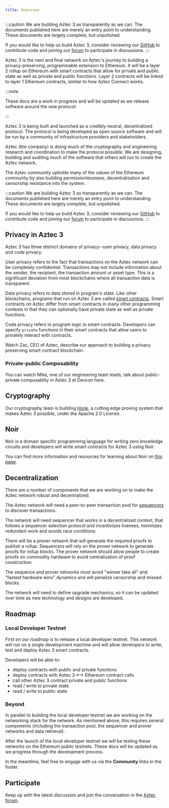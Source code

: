 ```yaml
---
title: Overview
---
```



:::caution
We are building Aztec 3 as transparently as we can. The documents published here are merely an entry point to understanding. These documents are largely complete, but unpolished.

If you would like to help us build Aztec 3, consider reviewing our [GitHub](https://github.com/AztecProtocol) to contribute code and joining our [forum](https://discourse.aztec.network/) to participate in discussions.
:::

Aztec 3 is the next and final network on Aztec's journey to building a privacy-preserving, programmable extension to Ethereum. It will be a layer 2 rollup on Ethereum with smart contracts that allow for private and public state as well as private and public functions. Layer 2 contracts will be linked to layer 1 Ethereum contracts, similar to how Aztec Connect works.

:::note

These docs are a work in progress and will be updated as we release software around the new protocol.

:::

Aztec 3 is being built and launched as a credibly neutral, decentralized protocol. The protocol is being developed as open source software and will be run by a community of infrastructure providers and stakeholders.

Aztec (the company) is doing much of the cryptography and engineering research and coordination to make the protocol possible. We are designing, building and auditing much of the software that others will run to create the Aztec network.

The Aztec community upholds many of the values of the Ethereum community by also building permissionlessness, decentralization and censorship resistance into the system.

:::caution
We are building Aztec 3 as transparently as we can. The documents published here are merely an entry point to understanding. These documents are largely complete, but unpolished.

If you would like to help us build Aztec 3, consider reviewing our [GitHub](https://github.com/AztecProtocol) to contribute code and joining our [forum](https://discourse.aztec.network/) to participate in discussions.
:::

## Privacy in Aztec 3

Aztec 3 has three distinct domains of privacy--user privacy, data privacy and code privacy.

User privacy refers to the fact that transactions on the Aztec network can be completely confidential. Transactions may not include information about the sender, the recipient, the transaction amount or asset type. This is a significant deviation from most blockchains where all transaction data is transparent.

Data privacy refers to data stored in program's state. Like other blockchains, programs that run on Aztec 3 are called [smart contracts](./glossary#smart-contract). Smart contracts on Aztec differ from smart contracts in many other programming contexts in that they can optionally have private state as well as private functions.

Code privacy refers to program logic in smart contracts. Developers can specify `private` functions in their smart contracts that allow users to privately interact with contracts.

Watch Zac, CEO of Aztec, describe our approach to building a privacy preserving smart contract blockchain.

<ReactPlayer
  controls
  light
  width="100%"
  url="https://www.youtube.com/watch?v=09nDPDN1ORA"
/>

### Private-public Composability

You can watch Mike, one of our engineering team leads, talk about public-private composablity in Aztec 3 at Devcon here.

<ReactPlayer
  controls
  light
  width="100%"
  url="https://www.youtube.com/watch?v=7Oc0tjdbi70&t=17723s"
/>

## Cryptography

Our cryptography team is building [Honk](https://github.com/AztecProtocol/barretenberg/tree/master/cpp/src/barretenberg/honk), a cutting edge proving system that makes Aztec 3 possible, under the Apache 2.0 License.

## Noir

Noir is a domain specific programming language for writing zero knowledge circuits and developers will write smart contracts for Aztec 3 using Noir.

You can find more information and resources for learning about Noir on [this page](./noir).

## Decentralization

There are a number of components that we are working on to make the Aztec network robust and decentralized.

The Aztec network will need a peer-to-peer transaction pool for [sequencers](./glossary#sequencer) to discover transactions.

The network will need sequencer that works in a decentralized context, that follows a sequencer selection protocol and incentivizes liveness, minimizes redundant work and avoids race conditions.

There will be a prover network that will generate the required proofs to publish a rollup. Sequencers will rely on the prover network to generate proofs for rollup blocks. The prover network should allow people to create proofs on commodity hardware to avoid centralization of proof construction.

The sequence and prover networks must avoid "winner take all" and "fastest hardware wins" dynamics and will penalize censorship and missed blocks.

The network will need to define upgrade mechanics, so it can be updated over time as new technology and designs are developed.

## Roadmap

### Local Developer Testnet

First on our roadmap is to release a local developer testnet. This network will run on a single development machine and will allow developers to write, test and deploy Aztec 3 smart contracts.

Developers will be able to:

- deploy contracts with public and private functions
- deploy contracts with Aztec 3 <--> Ethereum contract calls
- call other Aztec 3 contract private and public functions
- read / write to private state
- read / write to public state

### Beyond

In parallel to building the local developer testnet we are working on the networking stack for the network. As mentioned above, this requires several components (including the transaction pool, the sequencer and prover networks and data retrieval).

After the launch of the local developer testnet we will be testing these networks on the Ethereum public testnets. These docs will be updated as we progress through the development process.

In the meantime, feel free to engage with us via the **Community** links in the footer.

## Participate

Keep up with the latest discussion and join the conversation in the [Aztec forum](https://discourse.aztec.network).
